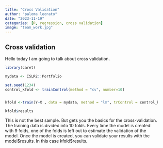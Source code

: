 ```yaml
---
title: "Cross Validation"
author: "paloma leonato"
date: "2023-11-19"
categories: [R, regression, cross validation]
image: "team_work.jpg"
---
```


## Cross validation

Hello today I am going to talk about cross validation.

```r

library(caret)

mydata <- ISLR2::Portfolio

set.seed(1234)
control_kfold <- trainControl(method = "cv", number=10)


kfold <-train(Y~X , data = mydata, method = "lm", trControl = control_kfold)

kfold$results

```

This is not the best sample. But gets you the basics for the cross-validation. The training data is divided into 10 folds. Every time the model is created with 9 folds, one of the folds is left out to estimate the validation of the model. Once the model is created, you can validate your results with the model\$results. In this case kfold\$results.
